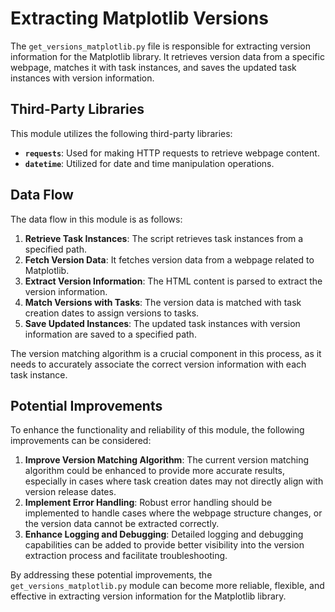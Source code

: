 
# Extracting Matplotlib Versions

The `get_versions_matplotlib.py` file is responsible for extracting version information for the Matplotlib library. It retrieves version data from a specific webpage, matches it with task instances, and saves the updated task instances with version information.

## Third-Party Libraries

This module utilizes the following third-party libraries:

- **`requests`**: Used for making HTTP requests to retrieve webpage content.
- **`datetime`**: Utilized for date and time manipulation operations.

## Data Flow

The data flow in this module is as follows:

1. **Retrieve Task Instances**: The script retrieves task instances from a specified path.
2. **Fetch Version Data**: It fetches version data from a webpage related to Matplotlib.
3. **Extract Version Information**: The HTML content is parsed to extract the version information.
4. **Match Versions with Tasks**: The version data is matched with task creation dates to assign versions to tasks.
5. **Save Updated Instances**: The updated task instances with version information are saved to a specified path.

<Callout type="info">
The version matching algorithm is a crucial component in this process, as it needs to accurately associate the correct version information with each task instance.
</Callout>

## Potential Improvements

To enhance the functionality and reliability of this module, the following improvements can be considered:

1. **Improve Version Matching Algorithm**: The current version matching algorithm could be enhanced to provide more accurate results, especially in cases where task creation dates may not directly align with version release dates.
2. **Implement Error Handling**: Robust error handling should be implemented to handle cases where the webpage structure changes, or the version data cannot be extracted correctly.
3. **Enhance Logging and Debugging**: Detailed logging and debugging capabilities can be added to provide better visibility into the version extraction process and facilitate troubleshooting.

By addressing these potential improvements, the `get_versions_matplotlib.py` module can become more reliable, flexible, and effective in extracting version information for the Matplotlib library.